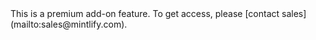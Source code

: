 <Note>
  This is a premium add-on feature. To get access, please [contact
  sales](mailto:sales@mintlify.com).
</Note>